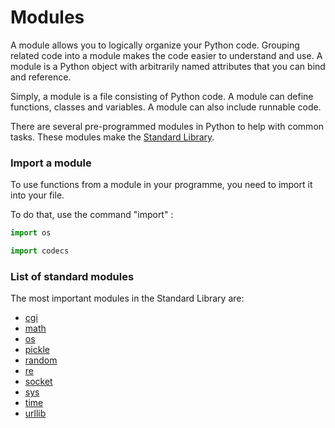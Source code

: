 # Modules


A module allows you to logically organize your Python code. Grouping related code into a module makes the code easier to understand and use. A module is a Python object with arbitrarily named attributes that you can bind and reference.

Simply, a module is a file consisting of Python code. A module can define functions, classes and variables. A module can also include runnable code.

There are several pre-programmed modules in Python to help with common tasks. These modules make the [Standard Library](https://docs.python.org/2/library/index.html).

### Import a module

To use functions from a module in your programme, you need to import it into your file.

To do that, use the command "import" :

```python
import os

import codecs
```


### List of standard modules

The most important modules in the Standard Library are:

- [cgi](https://docs.python.org/3/library/cgi.html)
- [math](https://docs.python.org/3/library/math.html)
- [os](https://docs.python.org/3/library/os.html)
- [pickle](https://docs.python.org/3/library/pickle.html)
- [random](https://docs.python.org/3/library/random.html)
- [re](https://docs.python.org/3/library/re.html)
- [socket](https://docs.python.org/3/library/socket.html)
- [sys](https://docs.python.org/3/library/sys.html)
- [time](https://docs.python.org/3/library/time.html)
- [urllib](https://docs.python.org/3/library/urllib.html)
